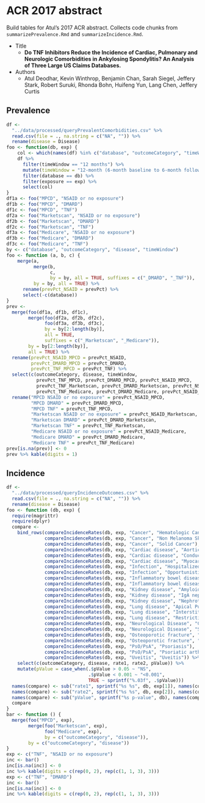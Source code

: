 # ACR 2017 abstract

Build tables for Atul's 2017 ACR abstract.
Collects code chunks from `summarizePrevalence.Rmd` and `summarizeIncidence.Rmd`.

* Title
  * **Do TNF Inhibitors Reduce the Incidence of Cardiac, Pulmonary and Neurologic Comorbidities in Ankylosing Spondylitis? An Analysis of Three Large US Claims Databases.**
* Authors
  * Atul Deodhar, Kevin Winthrop, Benjamin Chan, Sarah Siegel, Jeffery Stark, Robert Suruki, Rhonda Bohn, Huifeng Yun, Lang Chen, Jeffery Curtis


## Prevalence

```r
df <-
  "../data/processed/queryPrevalentComorbidities.csv" %>% 
  read.csv(file = ., na.string = c("NA", "")) %>% 
  rename(disease = Disease)
foo <- function(db, exp) {
    col <- which(names(df) %in% c("database", "outcomeCategory", "timeWindow", "disease", "prevPct"))
    df %>% 
      filter(timeWindow == "12 months") %>% 
      mutate(timeWindow = "12-month (6-month baseline to 6-month follow-up)") %>% 
      filter(database == db) %>% 
      filter(exposure == exp) %>% 
      select(col)
}
df1a <- foo("MPCD", "NSAID or no exposure")
df1b <- foo("MPCD", "DMARD")
df1c <- foo("MPCD", "TNF")
df2a <- foo("Marketscan", "NSAID or no exposure")
df2b <- foo("Marketscan", "DMARD")
df2c <- foo("Marketscan", "TNF")
df3a <- foo("Medicare", "NSAID or no exposure")
df3b <- foo("Medicare", "DMARD")
df3c <- foo("Medicare", "TNF")
by <- c("database", "outcomeCategory", "disease", "timeWindow")
foo <- function (a, b, c) {
    merge(a, 
          merge(b, 
                c, 
                by = by, all = TRUE, suffixes = c("_DMARD", "_TNF")), 
          by = by, all = TRUE) %>% 
      rename(prevPct_NSAID = prevPct) %>% 
      select(-c(database))
}
prev <- 
  merge(foo(df1a, df1b, df1c), 
        merge(foo(df2a, df2b, df2c),
              foo(df3a, df3b, df3c),
              by = by[2:length(by)],
              all = TRUE,
              suffixes = c("_Marketscan", "_Medicare")),
        by = by[2:length(by)],
        all = TRUE) %>% 
  rename(prevPct_NSAID_MPCD = prevPct_NSAID,
         prevPct_DMARD_MPCD = prevPct_DMARD,
         prevPct_TNF_MPCD = prevPct_TNF) %>%
  select(c(outcomeCategory, disease, timeWindow,
           prevPct_TNF_MPCD, prevPct_DMARD_MPCD, prevPct_NSAID_MPCD,
           prevPct_TNF_Marketscan, prevPct_DMARD_Marketscan, prevPct_NSAID_Marketscan,
           prevPct_TNF_Medicare, prevPct_DMARD_Medicare, prevPct_NSAID_Medicare)) %>% 
  rename("MPCD NSAID or no exposure" = prevPct_NSAID_MPCD,
         "MPCD DMARD" = prevPct_DMARD_MPCD,
         "MPCD TNF" = prevPct_TNF_MPCD,
         "Marketscan NSAID or no exposure" = prevPct_NSAID_Marketscan,
         "Marketscan DMARD" = prevPct_DMARD_Marketscan,
         "Marketscan TNF" = prevPct_TNF_Marketscan,
         "Medicare NSAID or no exposure" = prevPct_NSAID_Medicare,
         "Medicare DMARD" = prevPct_DMARD_Medicare,
         "Medicare TNF" = prevPct_TNF_Medicare)
prev[is.na(prev)] <- 0
prev %>% kable(digits = 1)
```


## Incidence

```r
df <-
  "../data/processed/queryIncidenceOutcomes.csv" %>% 
  read.csv(file = ., na.string = c("NA", "")) %>% 
  rename(disease = Disease)
foo <- function (db, exp) {
  require(magrittr)
  require(dplyr)
  compare <-
    bind_rows(compareIncidenceRates(db, exp, "Cancer", "Hematologic Cancer"),
              compareIncidenceRates(db, exp, "Cancer", "Non Melanoma Skin Cancer"),
              compareIncidenceRates(db, exp, "Cancer", "Solid Cancer"),
              compareIncidenceRates(db, exp, "Cardiac disease", "Aortic Insufficiency/Aortic Regurgitation"),
              compareIncidenceRates(db, exp, "Cardiac disease", "Conduction Block"),
              compareIncidenceRates(db, exp, "Cardiac disease", "Myocardial infarction"),
              compareIncidenceRates(db, exp, "Infection", "Hospitalized infection"),
              compareIncidenceRates(db, exp, "Infection", "Opportunistic infection"),
              compareIncidenceRates(db, exp, "Inflammatory bowel disease", "Crohn.s Disease"),
              compareIncidenceRates(db, exp, "Inflammatory bowel disease", "Ulcerative Colitis"),
              compareIncidenceRates(db, exp, "Kidney disease", "Amyloidosis"),
              compareIncidenceRates(db, exp, "Kidney disease", "IgA nephropathy"),
              compareIncidenceRates(db, exp, "Kidney disease", "Nephrotic syndrome"),
              compareIncidenceRates(db, exp, "Lung disease", "Apical Pulmonary fibrosis"),
              compareIncidenceRates(db, exp, "Lung disease", "Interstitial lung disease"),
              compareIncidenceRates(db, exp, "Lung disease", "Restrictive lung disease"),
              compareIncidenceRates(db, exp, "Neurological Disease", "Cauda Equina syndrome"),
              compareIncidenceRates(db, exp, "Neurological Disease", "Spinal Cord compression"),
              compareIncidenceRates(db, exp, "Osteoporotic fracture", "Clinical vertebral fracture"),
              compareIncidenceRates(db, exp, "Osteoporotic fracture", "Non-vertebral osteoporotic fracture"),
              compareIncidenceRates(db, exp, "PsO/PsA", "Psoriasis"),
              compareIncidenceRates(db, exp, "PsO/PsA", "Psoriatic arthritis"),
              compareIncidenceRates(db, exp, "Uveitis", "Uveitis")) %>% 
    select(c(outcomeCategory, disease, rate1, rate2, pValue)) %>%
    mutate(pValue = case_when(.$pValue > 0.05 ~ "NS",
                              .$pValue < 0.001 ~ "<0.001",
                              TRUE ~ sprintf("%.03f", .$pValue)))
  names(compare) <- sub("rate1", sprintf("%s %s", db, exp[1]), names(compare))
  names(compare) <- sub("rate2", sprintf("%s %s", db, exp[2]), names(compare))
  names(compare) <- sub("pValue", sprintf("%s p-value", db), names(compare))
  compare
}
bar <- function () {
  merge(foo("MPCD", exp), 
        merge(foo("Marketscan", exp), 
              foo("Medicare", exp), 
              by = c("outcomeCategory", "disease")),
        by = c("outcomeCategory", "disease"))
}
exp <- c("TNF", "NSAID or no exposure")
inc <- bar()
inc[is.na(inc)] <- 0
inc %>% kable(digits = c(rep(0, 2), rep(c(1, 1, 3), 3)))
exp <- c("TNF", "DMARD")
inc <- bar()
inc[is.na(inc)] <- 0
inc %>% kable(digits = c(rep(0, 2), rep(c(1, 1, 3), 3)))
```
